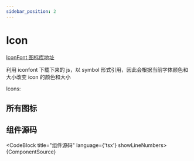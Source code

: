 ```yaml
---
sidebar_position: 2
---
```



# Icon

[IconFont 图标库地址](https://www.iconfont.cn/manage/index?manage_type=myprojects&projectId=3868223)

利用 iconfont 下载下来的 js，以 symbol 形式引用，因此会根据当前字体颜色和大小改变 icon 的颜色和大小

<DemoBlock>
  Icons: <Icon type={IconType.LOADING} style={{ fontSize: 46, color: 'black' }} />
</DemoBlock>

## 所有图标


<DemoBlock title="1211" src={DemoSrc}>
  <Demo />
</DemoBlock>

## 组件源码

<CodeBlock title="组件源码" language={'tsx'} showLineNumbers>
  {ComponentSource}
</CodeBlock>
